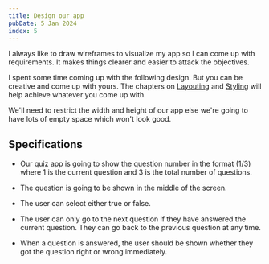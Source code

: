 ```yaml
---
title: Design our app
pubDate: 5 Jan 2024
index: 5
---
```



I always like to draw wireframes to visualize my app so I can come up with requirements. It makes things clearer and easier to attack the objectives.

I spent some time coming up with the following design. But you can be creative and come up with yours. The chapters on [Layouting](layout) and [Styling](styling) will help achieve whatever you come up with.

<div class="bg-zinc-50 rounded-lg dark:(bg-neutral-800 bg-opacity-50) p-2">
  <QuizUIDesign />
</div>

We'll need to restrict the width and height of our app else we're going to have lots of empty space which won't look good.

## Specifications

- Our quiz app is going to show the question number in the format (1/3) where 1 is the current question and 3 is the total number of questions.

- The question is going to be shown in the middle of the screen.

- The user can select either true or false.

- The user can only go to the next question if they have answered the current question. They can go back to the previous question at any time.

- When a question is answered, the user should be shown whether they got the question right or wrong immediately.